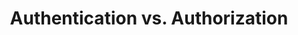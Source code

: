 ---
title: 'Authentication vs. Authorization'
slug: 'authentication-vs-authorization'
contentType: 'TextContent'
---